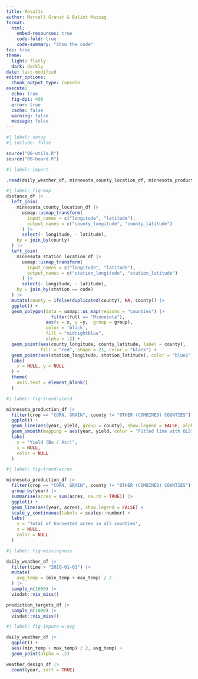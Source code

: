 ```yaml
---
title: Results
author: Marcell Granat & Balint Mazzag
format:
  html:
    embed-resources: true
    code-fold: true
    code-summary: "Show the code"
toc: true
theme:
  light: flatly
  dark: darkly
date: last-modified
editor_options: 
  chunk_output_type: console
execute: 
  echo: true
  fig-dpi: 400
  error: true
  cache: false
  warning: false
  message: false
---
```


```r
#| label: setup
#| include: false

source("00-utils.R")
source("00-board.R")
```

```r
#| label: import 

.read(daily_weather_df, minnesota_county_location_df, minnesota_production_df, minnesota_station_location_df, prediction_targets_df)
```

```r
#| label: fig-map
distance_df |> 
  left_join(
    minnesota_county_location_df |> 
      usmap::usmap_transform(
        input_names = c("longitude", "latitude"),
        output_names = c("county_longitude", "county_latitude")
      ) |> 
      select(- longitude, - latitude),
    by = join_by(county)
  ) |> 
  left_join(
    minnesota_station_location_df |> 
      usmap::usmap_transform(
        input_names = c("longitude", "latitude"),
        output_names = c("station_longitude", "station_latitude")
      ) |> 
      select(- longitude, - latitude), 
    by = join_by(station == code)
  ) |> 
  mutate(county = ifelse(duplicated(county), NA, county)) |> 
  ggplot() + 
  geom_polygon(data = usmap::us_map(regions = "counties") |> 
                 filter(full == "Minnesota"), 
               aes(x = x, y =y,  group = group), 
               color = 'black', 
               fill = "midnightblue", 
               alpha = .2) +
  geom_point(aes(county_longitude, county_latitude, label = county), 
             fill = "red", shape = 21, color = "black") + 
  geom_point(aes(station_longitude, station_latitude), color = "blue2", size = .4) +
  labs(
    x = NULL, y = NULL
  ) + 
  theme(
    axis.text = element_blank()
  )
```

```r
#| label: fig-trend-yield

minnesota_production_df |> 
  filter(crop == "CORN, GRAIN", county != "OTHER (COMBINED) COUNTIES") |> 
  ggplot() + 
  geom_line(aes(year, yield, group = county), show.legend = FALSE, alpha = .3) + 
  geom_smooth(mapping = aes(year, yield, color = "Fitted line with OLS"), method = "lm") +
  labs(
    y = "Yield (Bu / Acr)",
    x = NULL,
    color = NULL
  )
```

```r
#| label: fig-trend-acres

minnesota_production_df |> 
  filter(crop == "CORN, GRAIN", county != "OTHER (COMBINED) COUNTIES") |> 
  group_by(year) |> 
  summarise(acres = sum(acres, na.rm = TRUE)) |> 
  ggplot() + 
  geom_line(aes(year, acres), show.legend = FALSE) +
  scale_y_continuous(labels = scales::number) +
  labs(
    y = "Total of harvested acres in all counties",
    x = NULL,
    color = NULL
  )
```

```r
#| label: fig-missingness

daily_weather_df |> 
  filter(time > "2010-01-01") |> 
  mutate(
    avg_temp = (min_temp + max_temp) / 2
  ) |> 
  sample_n(1000) |> 
  visdat::vis_miss()
```

```r
prediction_targets_df |> 
  sample_n(1000) |> 
  visdat::vis_miss()
```

```r
#| label: fig-impute-w-avg

daily_weather_df |> 
  ggplot() + 
  aes((min_temp + max_temp) / 2, avg_temp) + 
  geom_point(alpha = .2)
```

```r
weather_design_df |> 
  count(year, sort = TRUE)
```



